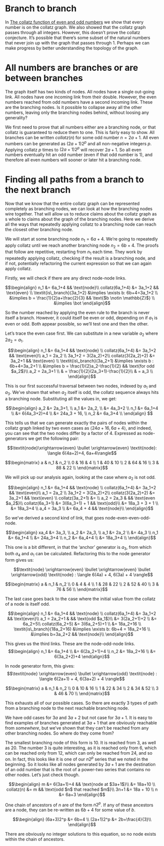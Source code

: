 # Branch to branch

In [The collatz function of even and odd numbers](The_collatz_function_of_even_and_odd_numbers.qmd) we show that every number is on the collatz graph.
We also showed that the collatz graph passes through all integers.
However, this doesn't prove the collatz conjecture.
It's possible that there's some subset of the natural numbers that never join up with the graph that passes through 1.
Perhaps we can make progress by better understanding the topology of the graph.

# All numbers are branches or are between branches

The graph itself has two kinds of nodes.
All nodes have a single out-going link.
All nodes have one incoming link from their double.
However, the even numbers reached from odd numbers have a second incoming link.
These are the branching nodes.
Is it possible to collapse away all the other numbers, leaving only the branching nodes behind, without loosing any generality?

We first need to prove that all numbers either are a branching node, or that collatz is guaranteed to reduce them to one.
This is fairly easy to show.
All branches can be written $\textit{collatz}(n)$ for some odd number $n=2a+1$.
All even numbers can be generated as  $(2a+1)2^p$ and all non-negative integers $p$.
Applying collatz $p$ times to $(2a+1)2^p$ will recover $2a+1$.
So all even numbers eventually hit an odd number (even if that odd number is 1), and therefore all even numbers will sooner or later hit a branching node.

# Finding all paths from a branch to the next branch

Now that we know that the entire collatz graph can be represented completely as branching nodes, we can look at how the branching nodes wire together.
That will allow us to reduce claims about the collatz graph as s whole to claims about the graph of the branching nodes.
Here we derive all the ways that repeatedly applying collatz to a branching node can reach the closest other branching node.

We will start at some branching node $n_1 = 6a+4$.
We're going to repeatedly apply collatz until we reach another branching node $n_2 = 6b+4$.
The proofs that follow are repetitive, restarting from $n_1$ each time.
They work by repeatedly applying collatz, checking if the result is a branching node, and if not, potentially refactoring the current expression so that we can again apply collatz.

Firstly, we will check if there are any direct node-node links.

$$\begin{align}
n_1 &= 6a_1+4 && \text{node}\\
collatz(6a_1+4) &= 3a_1+2 && \text{even} \\
\textit{is\_branch}(3a_1+2) &\implies \exists b: 6b+4=3a_1+2 \\
&\implies b = \frac{1}{2}a+\frac{2}{3} && \text{$b \notin \mathbb{Z}$} \\
&\implies \bot
\end{align}$$

So the number reached by applying the even rule to the branch is never itself a branch.
However, it could itself be even or odd, depending on if $a_1$ is even or odd.
Both appear possible, so we'll test one and then the other.

Let's trace the even case first.
We can substitute in a new variable $a_2$ where $2a_2=a_1$.

$$\begin{align}
n_1 &= 6a_1+4 && \text{node} \\
collatz(6a_1+4) &= 3a_1+2 && \text{even}\\
a_1 = 2a_2 \\
3a_1+2 = 3(2a_2)+2\\
collatz(3(2a_2)+2) &= 3a_2+1 && \text{even}  \\
\textit{is\_branch}(3a_2+1) &\implies \exists b : 6b+4=3a_2+1 \\
&\implies b = \frac{1}{2}a_2-\frac{1}{2} && \text{for odd $a_2$}\\
a_2 = 2a_3+1 \\
& = \frac{1}{2}(2a_3+1)-\frac{1}{2}\\
& = a_3 \\
\end{align}$$

This is our first successful traversal between two nodes, indexed by $a_1$ and $a_3$.
We've shown that when $a_2$ itself is odd, the collatz sequence always hits a branching node.
Substituting all the values in, we get:

$$\begin{align}
a_2 &= 2a_3+1, \\
a_1 &= 2a_2, \\
 &= 4a_3+2 \\
n_1 &= 6a_1+4 \\
&= 6(4a_3+2)+4 \\
&= 24a_3 + 16, \\
n_2 &= 6a_3+4 \\
\end{align}
$$

This tells us that we can generate exactly the pairs of nodes within the collatz graph linked by two even cases as $\langle 24a+16, 6a+4\rangle$, and indeed, you can see that the two nodes differ by a factor of 4.
Expressed as node-generators we get the following pair:

$$\textit{node}\xrightarrow{even} \bullet \xrightarrow{even} \textit{node}: \langle 6(4a+2)+4, 6a+4\rangle$$

$$\begin{matrix}
a & n_1 & n_2 \\
0 & 16 & 4 \\
1 & 40 & 10 \\
2 & 64 & 16 \\
3 & 88 & 22 \\
\end{matrix}$$


We will pick up our analysis again, looking at the case where $a_2$ is not odd.

$$\begin{align}
n_1 &= 6a_1+4 && \text{node} \\
collatz(6a_1+4) &= 3a_1+2 && \text{even}\\
a_1 = 2a_2 \\
3a_1+2 = 3(2a_2)+2\\
collatz(3(2a_2)+2) &= 3a_2+1  && \text{even} \\
collatz(3a_2+1) &= \\
a_2 = 2a_3 & && \text{even $a_2$}\\
collatz(6a_3+1) &= 3(6a_3+1) + 1 && \text{odd}\\
&= 18a_3 + 3 + 1 \\
&= 18a_3+4 \\
a_4 = 3a_3 \\
&= 6a_4 + 4 && \text{node}\\
\end{align}$$

So we've derived a second kind of link, that goes node-even-even-odd-node.

$$\begin{align}
xa_4 &= 3a_3, \\
a_2 &= 2a_3, \\
a_1 &= 2a_2 \\
&= 4a_3 \\
n_1 &= 6a_1+4 \\
&= 24a_3+4 \\
n_2 &= 6a_4+4 \\
&= 18a_3+4 \\
\end{align}$$

This one is a bit different, in that the 'anchor' generator is $a_3$, from which both $a_4$ and $a_1$ can be calculated.
Refactoring this to the node generator form gives us:

$$\textit{node} \xrightarrow{even} \bullet \xrightarrow{even} \bullet \xrightarrow{odd} \textit{node} : \langle 6(4a) + 4, 6(3a) + 4 \rangle$$

$$\begin{matrix}
a & n_1 & n_2 \\
0 & 4 & 4 \\
1 & 28 & 22 \\
2 & 52 & 40 \\
3 & 76 & 56 \\
\end{matrix}$$

The last case goes back to the case where the initial value from the collatz of a node is itself odd.

$$\begin{align}
n_1 &= 6a_1+4 && \text{node} \\
collatz(6a_1+4) &= 3a_1+2 && \text{even}\\
a_1 = 2a_2+1 & && \text{odd $a_1$}\\
 &= 3(2a_2+1)+2 \\
&= 6a_2+5\\
collatz(6a_2+5) &= 3(6a_2+5)+1 \\
&= 18a_2+16 \\
\textit{is\_branch}(18a_2+16) &\implies \exists b: 6b+4 = 18a_2+16 \\
&\implies b=3a_2+2 && \text{node}\\
\end{align}$$

This gives us the third links.
These are the node-odd-node links.
$$\begin{align}
n_1 &= 6a_1+4 \\
&= 6(2a_2+1)+4 \\
n_2 &= 18a_2+16 \\
&= 6(3a_2+2)+4
\end{align}$$

In node generator form, this gives:
$$\textit{node} \xrightarrow{even} \bullet \xrightarrow{odd} \textit{node} : \langle 6(2a+1) + 4, 6(3a+2) + 4 \rangle$$

$$\begin{matrix}
a & n_1 & n_2 \\
0 & 10 & 16 \\
1 & 22 & 34 \\
2 & 34 & 52 \\
3 & 46 & 70 \\
\end{matrix}$$

This exhausts all of our possible cases.
So there are exactly 3 types of path from a branching node to the next reachable branching node.

We have odd cases for $3a$ and $3a+2$ but not case for $3a+1$.
It is easy to find examples of branches generated at $3a+1$ that are obviously reachable from *somewhere*, but we've shown that they can't be reached from any other branching nodes.
So where do they come from?

The smallest branching node of this form is 10.
It is reached from 3, as well as 20.
The number 3 is quite interesting, as it is reached only from 6, which can be reached only from 12, which can only be reached from 24, and so on.
In fact, this looks like it is one of our $n2^p$ series that we noted in the beginning.
So it looks like all nodes generated by $3a+1$ are the destination of an odd number that is the root of a power-two series that contains no other nodes.
Let's just check though.

$$\begin{align}
m &= 6(3a+1)+4 && \text{node at $3a+1$}\\
 &= 18a+10 \\
 collatz(n) &= m && \text{odd $n$ that reached $m$}\\
3n+1 &= 18a + 10 \\
n &= 6a+3
\end{align}$$

One chain of ancestors of $n$ are of the form $n2^p$.
If any of these ancestors are a node, they can be re-written as $6b+4$ for some value of $b$.

$$\begin{align}
(6a+3)2^p &= 6b+4 \\
(2a+1)2^p &= 2b+\frac{4}{3}\\
\end{align}$$

There are obviously no integer solutions to this equation, so no node exists within the chain of ancestors.
